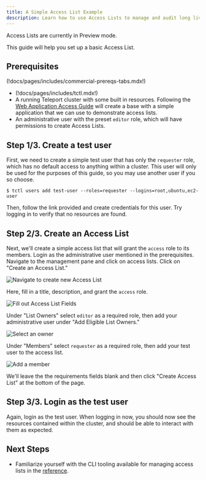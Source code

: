 ```yaml
---
title: A Simple Access List Example
description: Learn how to use Access Lists to manage and audit long lived access to Teleport managed resources.
---
```


<Admonition type="warning">
Access Lists are currently in Preview mode.
</Admonition>

This guide will help you set up a basic Access List.

## Prerequisites

(!docs/pages/includes/commercial-prereqs-tabs.mdx!)

- (!docs/pages/includes/tctl.mdx!)
- A running Teleport cluster with some built in resources. Following the
  [Web Application Access Guide](../../application-access/guides/connecting-apps.mdx) will create a base with a
  simple application that we can use to demonstrate access lists.
- An administrative user with the preset `editor` role, which will have permissions to create Access Lists.

## Step 1/3. Create a test user

First, we need to create a simple test user that has only the `requester` role, which has no default access
to anything within a cluster. This user will only be used for the purposes of this guide, so you may use
another user if you so choose.

```code
$ tctl users add test-user --roles=requester --logins=root,ubuntu,ec2-user
```

Then, follow the link provided and create credentials for this user. Try logging in to verify that no resources
are found.

## Step 2/3. Create an Access List

Next, we'll create a simple access list that will grant the `access` role to its members.
Login as the administrative user mentioned in the prerequisites. Navigate to the management pane and
click on access lists. Click on "Create an Access List."

![Navigate to create new Access List](../../../img/access-controls/access-lists/create-new-access-list.png)

Here, fill in a title, description, and grant the `access` role.

![Fill out Access List Fields](../../../img/access-controls/access-lists/fill-out-access-list-fields.png)

Under "List Owners" select `editor` as a required role, then add your administrative user under "Add
Eligible List Owners."

![Select an owner](../../../img/access-controls/access-lists/select-owner.png)

Under "Members" select `requester` as a required role, then add your test user to the access list.

![Add a member](../../../img/access-controls/access-lists/add-member.png)

We'll leave the the requirements fields blank and then click "Create Access List" at the bottom
of the page.

## Step 3/3. Login as the test user

Again, login as the test user. When logging in now, you should now see the resources contained within
the cluster, and should be able to interact with them as expected.

## Next Steps

- Familiarize yourself with the CLI tooling available for managing access lists in the [reference](./reference.mdx).